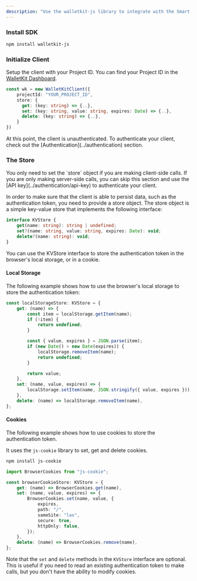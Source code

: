 ```yaml
---
description: "Use the walletkit-js library to integrate with the Smart Wallets API in your web apps"
---
```


### Install SDK

```bash
npm install walletkit-js
```

### Initialize Client

Setup the client with your Project ID. You can find your Project ID in the [WalletKit Dashboard](https://app.usewalletkit.com/api-keys).
```typescript
const wk = new WalletKitClient({
    projectId: "YOUR_PROJECT_ID",
    store: {
      get: (key: string) => {..},
      set: (key: string, value: string, expires: Date) => {..},
      delete: (key: string) => {..},
    }
})
```

<Info>
At this point, the client is unauthenticated. To authenticate your client, check out the [Authentication](../authentication) section.
</Info>

### The Store

<Info>
You only need to set the `store` object if you are making client-side calls. If you are only making server-side calls, you can skip this section and use the [API key](../authentication/api-key) to authenticate your client.
</Info>

In order to make sure that the client is able to persist data, such as the authentication token, you need to provide a store object. The store object is a simple key-value store that implements the following interface:

```typescript
interface KVStore {
    get(name: string): string | undefined;
    set?(name: string, value: string, expires: Date): void;
    delete?(name: string): void;
}
```

You can use the KVStore interface to store the authentication token in the browser's local storage, or in a cookie.

#### Local Storage

The following example shows how to use the browser's local storage to store the authentication token:

```typescript
const localStorageStore: KVStore = {
    get: (name) => {
        const item = localStorage.getItem(name);
        if (!item) {
            return undefined;
        }

        const { value, expires } = JSON.parse(item);
        if (new Date() > new Date(expires)) {
            localStorage.removeItem(name);
            return undefined;
        }

        return value;
    },
    set: (name, value, expires) => {
        localStorage.setItem(name, JSON.stringify({ value, expires }));
    },
    delete: (name) => localStorage.removeItem(name),
};
```

#### Cookies

The following example shows how to use cookies to store the authentication token.

It uses the `js-cookie` library to set, get and delete cookies.

```bash
npm install js-cookie
```

```typescript
import BrowserCookies from "js-cookie";

const browserCookieStore: KVStore = {
    get: (name) => BrowserCookies.get(name),
    set: (name, value, expires) => {
        BrowserCookies.set(name, value, {
            expires,
            path: "/",
            sameSite: "lax",
            secure: true,
            httpOnly: false,
        });
    },
    delete: (name) => BrowserCookies.remove(name),
};
```

<Note>Note that the `set` and `delete` methods in the `KVStore` interface are optional. This is useful if you need to read an existing authentication token to make calls, but you don't have the ability to modify cookies.</Note>
